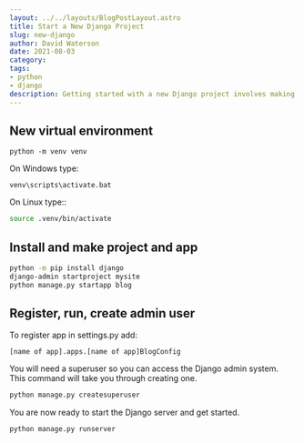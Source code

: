 ```yaml
---
layout: ../../layouts/BlogPostLayout.astro
title: Start a New Django Project
slug: new-django
author: David Waterson
date: 2021-08-03
category:
tags:
- python
- django
description: Getting started with a new Django project involves making a new virtual environment, installing Django and some other boilerplate commands. Learn how to get up and running.  
---
```


## New virtual environment
```shell
python -m venv venv
```

On Windows type:    
```shell
venv\scripts\activate.bat
```   
On Linux type::
```bash
source .venv/bin/activate
```

## Install and make project and app

```bash
python -m pip install django
django-admin startproject mysite
python manage.py startapp blog  
```

## Register, run, create admin user

To register app in settings.py add:

```
[name of app].apps.[name of app]BlogConfig
```

You will need a superuser so you can access the Django admin system. This command will take you through creating one.

```bash
python manage.py createsuperuser
```

You are now ready to start the Django server and get started.

```bash
python manage.py runserver
```